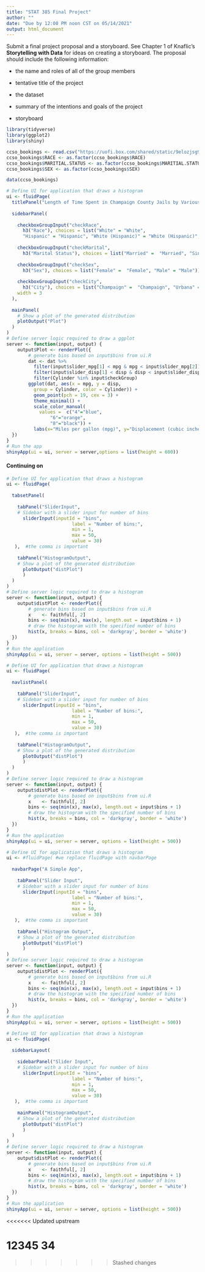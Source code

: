 ```yaml
---
title: "STAT 385 Final Project"
author: ""
date: "Due by 12:00 PM noon CST on 05/14/2021"
output: html_document
---
```




Submit a final project proposal and a storyboard. See Chapter 1 of Knaflic's **Storytelling with Data** for ideas on creating a storyboard. The proposal should include the following information:

- the name and roles of all of the group members

- tentative title of the project

- the dataset

- summary of the intentions and goals of the project

- storyboard


```r
library(tidyverse)
library(ggplot2)
library(shiny)

ccso_bookings <- read.csv("https://uofi.box.com/shared/static/9elozjsg99bgcb7gb546wlfr3r2gc9b7.csv")
ccso_bookings$RACE <- as.factor(ccso_bookings$RACE)
ccso_bookings$MARITIAL.STATUS <- as.factor(ccso_bookings$MARITIAL.STATUS)
ccso_bookings$SEX <- as.factor(ccso_bookings$SEX)

data(ccso_bookings)

# Define UI for application that draws a histogram
ui <- fluidPage(
  titlePanel("Length of Time Spent in Champaign County Jails by Various Demographics"),
  
  sidebarPanel(
    
    checkboxGroupInput("checkRace", 
      h3("Race"), choices = list("White" = "White", 
      "Hispanic" = "Hispanic", "White (Hispanic)" = "White (Hispanic)", "Black" = "Black", "Asian/Pacific Islander" = "Asian/Pacific Islander", "Native American" = "Native American", "Unknonwn" = "Unknown")),
    
    checkboxGroupInput("checkMarital", 
      h3("Marital Status"), choices = list("Married" =  "Married", "Single" = "Single", "Seperated" = "Separated", "Significant Other", "Divorced" = "Divorced", "Widowed" = "Widowed", "Unknown" = "Unknown")),
    
    checkboxGroupInput("checkSex", 
      h3("Sex"), choices = list("Female" =  "Female", "Male" = "Male")),
    
    checkboxGroupInput("checkCity", 
      h3("City"), choices = list("Champaign" =  "Champaign", "Urbana" = "Urbana")),
    width = 3
  ),
    
  mainPanel( 
    # Show a plot of the generated distribution
    plotOutput("Plot")
  )
)
# Define server logic required to draw a ggplot
server <- function(input, output) {
    output$Plot <- renderPlot({
        # generate bins based on input$bins from ui.R
        dat <- dat %>% 
          filter(input$slider_mpg[1] < mpg & mpg < input$slider_mpg[2]) %>%
          filter(input$slider_disp[1] < disp & disp < input$slider_disp[2]) %>%
          filter(Cylinder %in% input$checkGroup)
        ggplot(dat, aes(x = mpg, y = disp, 
          group = Cylinder, color = Cylinder)) + 
          geom_point(pch = 19, cex = 3) + 
          theme_minimal() + 
          scale_color_manual(
            values =  c("4"="blue",
                "6"="orange",
                "8"="black")) + 
          labs(x="Miles per gallon (mpg)", y="Displacement (cubic inches)")
  })
}
# Run the app
shinyApp(ui = ui, server = server,options = list(height = 600))
```



#### Continuing on

```r
# Define UI for application that draws a histogram
ui <- fluidPage(
    
  tabsetPanel(
    
    tabPanel("SliderInput",
    # Sidebar with a slider input for number of bins 
      sliderInput(inputId = "bins",
                        label = "Number of bins:",
                        min = 1,
                        max = 50,
                        value = 30)
   ),  #the comma is important
   
    tabPanel("HistogramOutput",
    # Show a plot of the generated distribution
      plotOutput("distPlot")
      )
  )
)
# Define server logic required to draw a histogram
server <- function(input, output) {
    output$distPlot <- renderPlot({
        # generate bins based on input$bins from ui.R
        x    <- faithful[, 2]
        bins <- seq(min(x), max(x), length.out = input$bins + 1)
        # draw the histogram with the specified number of bins
        hist(x, breaks = bins, col = 'darkgray', border = 'white')
  })
}
# Run the application 
shinyApp(ui = ui, server = server, options = list(height = 500))
```


```r
# Define UI for application that draws a histogram
ui <- fluidPage(
    
  navlistPanel(
    
    tabPanel("SliderInput",
    # Sidebar with a slider input for number of bins 
      sliderInput(inputId = "bins",
                        label = "Number of bins:",
                        min = 1,
                        max = 50,
                        value = 30)
   ),  #the comma is important
   
    tabPanel("HistogramOutput",
    # Show a plot of the generated distribution
      plotOutput("distPlot")
      )
  )
)
# Define server logic required to draw a histogram
server <- function(input, output) {
    output$distPlot <- renderPlot({
        # generate bins based on input$bins from ui.R
        x    <- faithful[, 2]
        bins <- seq(min(x), max(x), length.out = input$bins + 1)
        # draw the histogram with the specified number of bins
        hist(x, breaks = bins, col = 'darkgray', border = 'white')
  })
}
# Run the application 
shinyApp(ui = ui, server = server, options = list(height = 500))
```


```r
# Define UI for application that draws a histogram
ui <- #fluidPage( #we replace fluidPage with navbarPage
    
  navbarPage("A Simple App",
    
    tabPanel("Slider Input",
    # Sidebar with a slider input for number of bins 
      sliderInput(inputId = "bins",
                        label = "Number of bins:",
                        min = 1,
                        max = 50,
                        value = 30)
   ),  #the comma is important
   
    tabPanel("Histogram Output",
    # Show a plot of the generated distribution
      plotOutput("distPlot")
      )
)
# Define server logic required to draw a histogram
server <- function(input, output) {
    output$distPlot <- renderPlot({
        # generate bins based on input$bins from ui.R
        x    <- faithful[, 2]
        bins <- seq(min(x), max(x), length.out = input$bins + 1)
        # draw the histogram with the specified number of bins
        hist(x, breaks = bins, col = 'darkgray', border = 'white')
  })
}
# Run the application 
shinyApp(ui = ui, server = server, options = list(height = 500))
```


```r
# Define UI for application that draws a histogram
ui <- fluidPage( 
    
  sidebarLayout(
    
    sidebarPanel("Slider Input",
    # Sidebar with a slider input for number of bins 
      sliderInput(inputId = "bins",
                        label = "Number of bins:",
                        min = 1,
                        max = 50,
                        value = 30)
   ),  #the comma is important
   
    mainPanel("HistogramOutput",
    # Show a plot of the generated distribution
      plotOutput("distPlot")
      )
  )
)
# Define server logic required to draw a histogram
server <- function(input, output) {
    output$distPlot <- renderPlot({
        # generate bins based on input$bins from ui.R
        x    <- faithful[, 2]
        bins <- seq(min(x), max(x), length.out = input$bins + 1)
        # draw the histogram with the specified number of bins
        hist(x, breaks = bins, col = 'darkgray', border = 'white')
  })
}
# Run the application 
shinyApp(ui = ui, server = server, options = list(height = 500))
```
<<<<<<< Updated upstream

12345 34
=======
>>>>>>> Stashed changes
